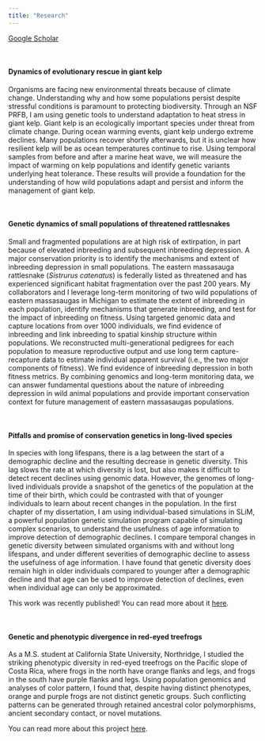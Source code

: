 ```yaml
---
title: "Research"
---
```


[Google Scholar](https://scholar.google.com/citations?user=jAPvZcIAAAAJ&hl=en&oi=ao)

\

#### Dynamics of evolutionary rescue in giant kelp

Organisms are facing new environmental threats because of climate change. Understanding why and how some populations persist despite stressful conditions is paramount to protecting biodiversity. Through an NSF PRFB, I am using genetic tools to understand adaptation to heat stress in giant kelp. Giant kelp is an ecologically important species under threat from climate change. During ocean warming events, giant kelp undergo extreme declines. Many populations recover shortly afterwards, but it is unclear how resilient kelp will be as ocean temperatures continue to rise. Using temporal samples from before and after a marine heat wave, we will measure the impact of warming on kelp populations and identify genetic variants underlying heat tolerance. These results will provide a foundation for the understanding of how wild populations adapt and persist and inform the management of giant kelp. 

\

#### Genetic dynamics of small populations of threatened rattlesnakes

Small and fragmented populations are at high risk of extirpation, in part because of elevated inbreeding and subsequent inbreeding depression. A major conservation priority is to identify the mechanisms and extent of inbreeding depression in small populations. The eastern massasauga rattlesnake (*Sistrurus catenatus*) is federally listed as threatened and has experienced significant habitat fragmentation over the past 200 years. My collaborators and I leverage long-term monitoring of two wild populations of eastern massasaugas in Michigan to estimate the extent of inbreeding in each population, identify mechanisms that generate inbreeding, and test for the impact of inbreeding on fitness. Using targeted genomic data and capture locations from over 1000 individuals, we find evidence of inbreeding and link inbreeding to spatial kinship structure within populations. We reconstructed multi-generational pedigrees for each population to measure reproductive output and use long term capture-recapture data to estimate individual apparent survival (i.e., the two major components of fitness). We find evidence of inbreeding depression in both fitness metrics. By combining genomics and long-term monitoring data, we can answer fundamental questions about the nature of inbreeding depression in wild animal populations and provide important conservation context for future management of eastern massasaugas populations.

\

#### Pitfalls and promise of conservation genetics in long-lived species

In species with long lifespans, there is a lag between the start of a demographic decline and the resulting decrease in genetic diversity. This lag slows the rate at which diversity is lost, but also makes it difficult to detect recent declines using genomic data. However, the genomes of long-lived individuals provide a snapshot of the genetics of the population at the time of their birth, which could be contrasted with that of younger individuals to learn about recent changes in the population. In the first chapter of my dissertation, I am using individual-based simulations in SLiM, a powerful population genetic simulation program capable of simulating complex scenarios, to understand the usefulness of age information to improve detection of demographic declines. I compare temporal changes in genetic diversity between simulated organisms with and without long lifespans, and under different severities of demographic decline to assess the usefulness of age information. I have found that genetic diversity does remain high in older individuals compared to younger after a demographic decline and that age can be used to improve detection of declines, even when individual age can only be approximated.

This work was recently published! You can read more about it [here](https://onlinelibrary.wiley.com/doi/full/10.1111/eva.13754).

\

#### Genetic and phenotypic divergence in red-eyed treefrogs

As a M.S. student at California State University, Northridge, I studied the striking phenotypic diversity in red-eyed treefrogs on the Pacific slope of Costa Rica, where frogs in the north have orange flanks and legs, and frogs in the south have purple flanks and legs. Using population genomics and analyses of color pattern, I found that, despite having distinct phenotypes, orange and purple frogs are not distinct genetic groups. Such conflicting patterns can be generated through retained ancestral color polymorphisms, ancient secondary contact, or novel mutations.

You can read more about this project [here](https://onlinelibrary.wiley.com/doi/full/10.1111/mec.16350).

